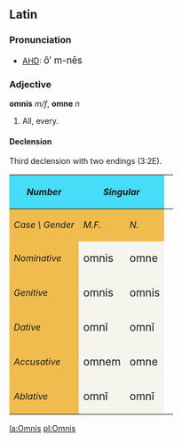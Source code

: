 ==Latin==
===Pronunciation===
*[[AHD]]: <big> &#335;&prime; m-n&#275;s </big>

===Adjective===
'''omnis''' ''m/f'', '''omne''' ''n''
# All, every.

====Declension====
Third declension with two endings (3:2E).
{| cellpadding="5" border="1"
!style="background:#47DCF8;"| ''Number''
!style="background:#47DCF8;" colspan=2| ''Singular''
|
!style="background:#47DCF8;" colspan=2| ''Plural''
|-
!style="background:#F1BC4E;"|''Case \ Gender''
!style="background:#F1BC4E;"| ''M.F.''
!style="background:#F1BC4E;"| ''N.''
|
!style="background:#F1BC4E;"| ''MM.FF.''
!style="background:#F1BC4E;"| ''NN.''
|-
!style="background:#F1BC4E;"| ''Nominative''
|style="background:#F5F5EE;"| <big>omnis
|style="background:#F5F5EE;"| <big>omne
|
|style="background:#F5F5EE;"| <big>omn&#275;s 
|style="background:#F5F5EE;"| <big>omnia
|-
!style="background:#F1BC4E;"| ''Genitive''
|style="background:#F5F5EE;"| <big>omnis
|style="background:#F5F5EE;"| <big>omnis
|
|style="background:#F5F5EE;"| <big>omnium
|style="background:#F5F5EE;"| <big>omnium
|-
!style="background:#F1BC4E;"| ''Dative''
|style="background:#F5F5EE;"| <big>omn&#299; 
|style="background:#F5F5EE;"| <big>omn&#299;
|
|style="background:#F5F5EE;"| <big>omnibus
|style="background:#F5F5EE;"| <big>omnibus
|-
!style="background:#F1BC4E;"| ''Accusative''
|style="background:#F5F5EE;"| <big>omnem 
|style="background:#F5F5EE;"| <big>omne
|
|style="background:#F5F5EE;"| <big>omn&#275;s 
|style="background:#F5F5EE;"| <big>omnia
|-
!style="background:#F1BC4E;"| ''Ablative''
|style="background:#F5F5EE;"| <big>omn&#299; 
|style="background:#F5F5EE;"| <big>omn&#299;
|
|style="background:#F5F5EE;"| <big>omnibus 
|style="background:#F5F5EE;"| <big>omnibus
|}

[[la:Omnis]]
[[pl:Omnis]]